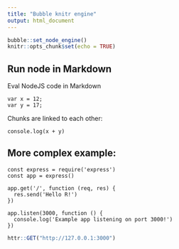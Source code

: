 ```yaml
---
title: "Bubble knitr engine"
output: html_document
---
```


```r
bubble::set_node_engine()
knitr::opts_chunk$set(echo = TRUE)
```

## Run node in Markdown

Eval NodeJS code in Markdown

```node
var x = 12; 
var y = 17;
```

Chunks are linked to each other:

```node
console.log(x + y)
```

## More complex example:

```node
const express = require('express')
const app = express()

app.get('/', function (req, res) {
  res.send('Hello R!')
})

app.listen(3000, function () {
  console.log('Example app listening on port 3000!')
})

```

```r
httr::GET("http://127.0.0.1:3000") 
```

